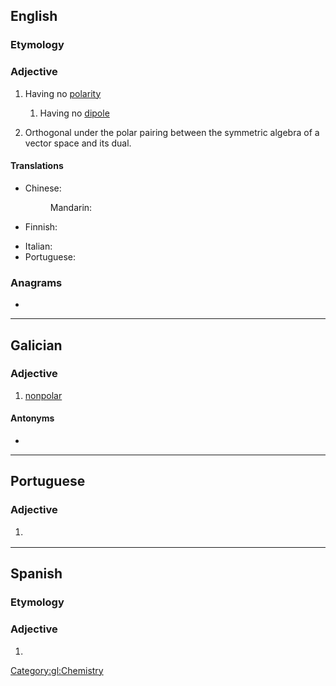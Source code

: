 ==English==

===Etymology===
{{prefix|en|a|polar}}

===Adjective===
{{en-adj|-}}

# Having no [[polarity]]
## {{lb|en|chemistry|physics}} Having no [[dipole]]
# {{lb|en|geometry}} Orthogonal under the polar pairing between the symmetric algebra of a vector space and its dual.

====Translations====
{{trans-top|having no polarity}}
* Chinese:
*: Mandarin: {{t|cmn|非极性|tr=FeiJiXing|sc=Hani}}
* Finnish: {{t|fi|pooliton}}
{{trans-mid}}
* Italian: {{t+|it|apolare}}
* Portuguese: {{t+|pt|apolar}}
{{trans-bottom}}

===Anagrams===
* {{anagrams|en|a=aalopr|laparo-}}

----

==Galician==

===Adjective===
{{gl-adj|f=apolar|pl=apolares}}

# [[nonpolar]]

====Antonyms====
* {{l|gl|polar}}

[[Category:gl:Chemistry]]

----

==Portuguese==

===Adjective===
{{pt-adj|apola|r}}

# {{l|en|apolar}} {{gloss|having no polarity}}

----

==Spanish==

===Etymology===
{{af|es|a-|polar}}

===Adjective===
{{es-adj|pl=apolares}}

# {{l|en|apolar}}